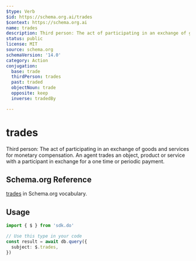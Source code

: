 ```yaml
---
$type: Verb
$id: https://schema.org.ai/trades
$context: https://schema.org.ai
name: trades
description: Third person: The act of participating in an exchange of goods and services for monetary compensation. An agent trades an object, product or service with a participant in exchange for a one time or periodic payment.
status: public
license: MIT
source: schema.org
schemaVersion: '14.0'
category: Action
conjugation:
  base: trade
  thirdPerson: trades
  past: traded
  objectNoun: trade
  opposite: keep
  inverse: tradedBy

---
```


# trades

Third person: The act of participating in an exchange of goods and services for monetary compensation. An agent trades an object, product or service with a participant in exchange for a one time or periodic payment.

## Schema.org Reference

[trades](https://schema.org/TradeAction) in Schema.org vocabulary.

## Usage

```typescript
import { $ } from 'sdk.do'

// Use this type in your code
const result = await db.query({
  subject: $.trades,
})
```
